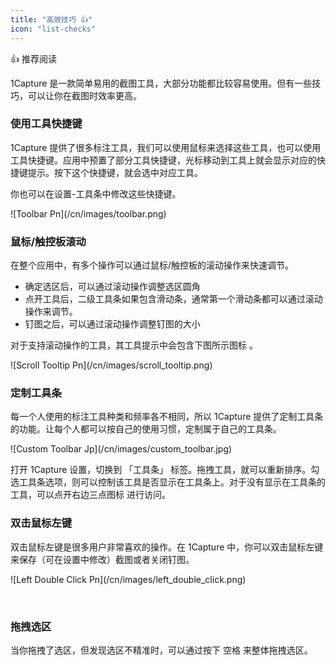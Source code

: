 ```yaml
---
title: "高效技巧 👍"
icon: "list-checks"
---
```


<Tip>
  👍 推荐阅读
</Tip>

1Capture 是一款简单易用的截图工具，大部分功能都比较容易使用。但有一些技巧，可以让你在截图时效率更高。

### **使用工具快捷键**

1Capture 提供了很多标注工具，我们可以使用鼠标来选择这些工具，也可以使用工具快捷键。应用中预置了部分工具快捷键，光标移动到工具上就会显示对应的快捷键提示。按下这个快捷键，就会选中对应工具。

你也可以在设置-工具条中修改这些快捷键。

<Frame caption="工具快捷键">
  ![Toolbar Pn](/cn/images/toolbar.png)
</Frame>

### **鼠标/触控板滚动**

在整个应用中，有多个操作可以通过鼠标/触控板的滚动操作来快速调节。

- 确定选区后，可以通过滚动操作调整选区圆角
- 点开工具后，二级工具条如果包含滑动条，通常第一个滑动条都可以通过滚动操作来调节。
- 钉图之后，可以通过滚动操作调整钉图的大小

对于支持滚动操作的工具，其工具提示中会包含下图所示图标 。

<Frame>
  ![Scroll Tooltip Pn](/cn/images/scroll_tooltip.png)
</Frame>

### **定制工具条**

每一个人使用的标注工具种类和频率各不相同，所以 1Capture 提供了定制工具条的功能。让每个人都可以按自己的使用习惯，定制属于自己的工具条。

<Frame>
  ![Custom Toolbar Jp](/cn/images/custom_toolbar.jpg)
</Frame>

打开 1Capture 设置，切换到 「工具条」 标签。拖拽工具，就可以重新排序。勾选工具条选项，则可以控制该工具是否显示在工具条上。对于没有显示在工具条的工具，可以点开右边三点图标  进行访问。

### **双击鼠标左键**

双击鼠标左键是很多用户非常喜欢的操作。在 1Capture 中，你可以双击鼠标左键来保存（可在设置中修改）截图或者关闭钉图。

<Frame>
  ![Left Double Click Pn](/cn/images/left_double_click.png)

   
</Frame>

### **拖拽选区**

当你拖拽了选区，但发现选区不精准时，可以通过按下 <kbd>空格</kbd>  来整体拖拽选区。